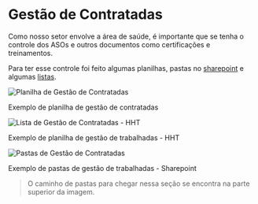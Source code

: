 # Gestão de Contratadas

Como nosso setor envolve a área de saúde, é importante que se tenha o controle dos ASOs e outros documentos como certificações e treinamentos.

Para ter esse controle foi feito algumas planilhas, pastas no [sharepoint](../geral/sistemas.mdx#sharepoint) e algumas [listas](../geral/sistemas.mdx#listas).

![Planilha de Gestão de Contratadas](/components/images/contratadasControle.png)

Exemplo de planilha de gestão de contratadas

![Lista de Gestão de Contratadas - HHT](/components/images/hht.png)

Exemplo de planilha de gestão de trabalhadas - HHT

![Pastas de Gestão de Contratadas](/components/images/sharepointContratadas.png)

Exemplo de pastas de gestão de trabalhadas - Sharepoint

> O caminho de pastas para chegar nessa seção se encontra na parte superior da imagem.